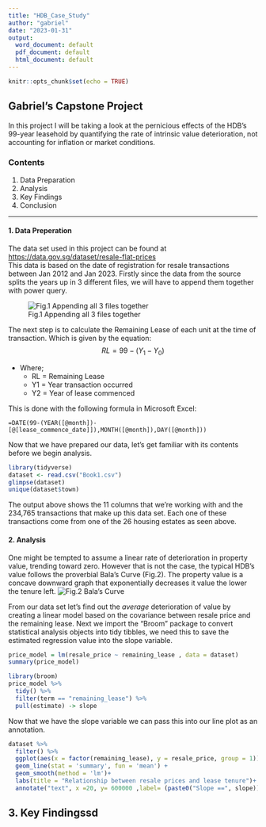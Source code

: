 ```yaml
---
title: "HDB_Case_Study"
author: "gabriel"
date: "2023-01-31"
output:
  word_document: default
  pdf_document: default
  html_document: default
---
```


```r
knitr::opts_chunk$set(echo = TRUE)
```

## Gabriel's Capstone Project

In this project I will be taking a look at the pernicious effects of the HDB's 99-year leasehold by quantifying the rate of intrinsic value deterioration, not accounting for inflation or market conditions. 

### Contents
1. Data Preparation 
2. Analysis  
3. Key Findings
4. Conclusion

---

#### 1. Data Preperation

The data set used in this project can be found at <https://data.gov.sg/dataset/resale-flat-prices>  
This data is based on the date of registration for resale transactions between Jan 2012 and Jan 2023. 
Firstly since the data from the source splits the years up in 3 different files, we will have to append them together with power query.

![Fig.1 Appending all 3 files together](images/process_append.jpeg)

The next step is to calculate the Remaining Lease of each unit at the time of transaction. Which is given by the equation: 
$$RL =  99 - (Y_{1} - Y_{0}) $$  

* Where;
  * RL = Remaining Lease
  * Y1 = Year transaction occurred
  * Y2  = Year of lease commenced\
  
  
  
This is done with the following formula in Microsoft Excel:
```
=DATE(99-(YEAR([@month])-[@[lease_commence_date]]),MONTH([@month]),DAY([@month]))
```  

Now that we have prepared our data, let's get familiar with its contents before we begin analysis. 
```r
library(tidyverse)
dataset <- read.csv("Book1.csv")
glimpse(dataset)
unique(dataset$town)

```

The output above shows the 11 columns that we're working with and the 234,765 transactions that make up this data set. Each one of these transactions come from one of the 26 housing estates as seen above.  


#### 2. Analysis
One might be tempted to assume a linear rate of deterioration in property value, trending toward zero. However that is not the case, the typical HDB's value follows the proverbial Bala's Curve (Fig.2). The property value is a concave downward graph that exponentially decreases it value the lower the tenure left.
![Fig.2 Bala's Curve](images/Bala-curve.png)



From our data set let's find out the _average_ deterioration of value by creating a linear model based on the covariance between resale price and the remaining lease. Next we import the "Broom" package to convert statistical analysis objects into tidy tibbles, we need this to save the estimated regression value into the slope variable.


```r
price_model = lm(resale_price ~ remaining_lease , data = dataset)
summary(price_model)

library(broom)
price_model %>% 
  tidy() %>% 
  filter(term == "remaining_lease") %>% 
  pull(estimate) -> slope
```
Now that we have the slope variable we can pass this into our line plot as an annotation. 
```r
dataset %>% 
  filter() %>% 
  ggplot(aes(x = factor(remaining_lease), y = resale_price, group = 1)) +
  geom_line(stat = 'summary', fun = 'mean') +
  geom_smooth(method = 'lm')+
  labs(title = "Relationship between resale prices and lease tenure")+
  annotate("text", x =20, y= 600000 ,label= (paste0("Slope ==", slope)), parse = TRUE )
```

## 3. Key Findingssd